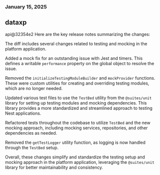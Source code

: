 ### January 15, 2025
## dataxp

api@32354e2
Here are the key release notes summarizing the changes:

The diff includes several changes related to testing and mocking in the platform application.

Added a mock fix for an outstanding issue with Jest and timers. This defines a writable `performance` property on the global object to resolve the issue.

Removed the `initializeTestingModuleBuilder` and `mockProvider` functions. These were custom utilities for creating and overriding testing modules, which are no longer needed.

Updated various test files to use the `TestBed` utility from the `@suites/unit` library for setting up testing modules and mocking dependencies. This library provides a more standardized and streamlined approach to testing Nest applications.

Refactored tests throughout the codebase to utilize `TestBed` and the new mocking approach, including mocking services, repositories, and other dependencies as needed.

Removed the `getTestLogger` utility function, as logging is now handled through the `TestBed` setup.

Overall, these changes simplify and standardize the testing setup and mocking approach in the platform application, leveraging the `@suites/unit` library for better maintainability and consistency.